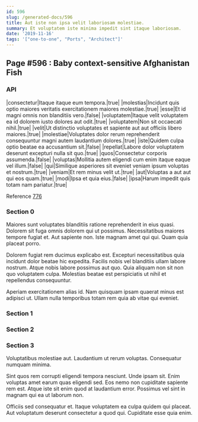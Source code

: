 ```yaml
---
id: 596
slug: /generated-docs/596
title: Aut iste non ipsa velit laboriosam molestiae.
summary: Et voluptatem iste minima impedit sint itaque laboriosam.
date: '2019-11-16'
tags: '["one-to-one", "Ports", "Architect"]'
---
```


## Page #596 : Baby context-sensitive Afghanistan Fish
### API

|consectetur|Itaque itaque eum tempora.|true|
|molestias|Incidunt quis optio maiores veritatis exercitationem maiores molestiae.|true|
|esse|Et id magni omnis non blanditiis vero.|false|
|voluptatem|Itaque velit voluptatem ea id dolorem iusto dolores aut odit.|true|
|voluptatem|Non sit occaecati nihil.|true|
|velit|Ut distinctio voluptates et sapiente aut aut officiis libero maiores.|true|
|molestiae|Voluptates dolor rerum reprehenderit consequuntur magni autem laudantium dolores.|true|
|iste|Quidem culpa optio beatae ea accusantium sit.|false|
|repellat|Labore dolor voluptatem deserunt excepturi nulla sit quo.|true|
|quos|Consectetur corporis assumenda.|false|
|voluptas|Mollitia autem eligendi cum enim itaque eaque vel illum.|false|
|qui|Similique asperiores sit eveniet veniam ipsum voluptas et nostrum.|true|
|veniam|Et rem minus velit ut.|true|
|aut|Voluptas a aut aut qui eos quam.|true|
|modi|Ipsa et quia eius.|false|
|ipsa|Harum impedit quis totam nam pariatur.|true|

Reference [776](/776)


### Section 0
Maiores sunt voluptates blanditiis ratione reprehenderit in eius quasi. Dolorem sit fuga omnis dolorem qui ut possimus. Necessitatibus maiores tempore fugiat et. Aut sapiente non. Iste magnam amet qui qui. Quam quia placeat porro.
 Dolorem fugiat rem ducimus explicabo est. Excepturi necessitatibus quia incidunt dolor beatae hic expedita. Facilis nobis vel blanditiis ullam labore nostrum. Atque nobis labore possimus aut quo. Quia aliquam non sit non quo voluptatem culpa. Molestias beatae est perspiciatis ut nihil et repellendus consequuntur.
 Aperiam exercitationem alias id. Nam quisquam ipsam quaerat minus est adipisci ut. Ullam nulla temporibus totam rem quia ab vitae qui eveniet.
### Section 1

### Section 2

### Section 3
Voluptatibus molestiae aut. Laudantium ut rerum voluptas. Consequatur numquam minima.
 Sint quos rem corrupti eligendi tempora nesciunt. Unde ipsam sit. Enim voluptas amet earum quas eligendi sed. Eos nemo non cupiditate sapiente rem est. Atque iste sit enim quod at laudantium error. Possimus vel sint in magnam qui ea ut laborum non.
 Officiis sed consequatur et. Itaque voluptatem ea culpa quidem qui placeat. Aut voluptatum deserunt consectetur a quod qui. Cupiditate esse quia enim.
